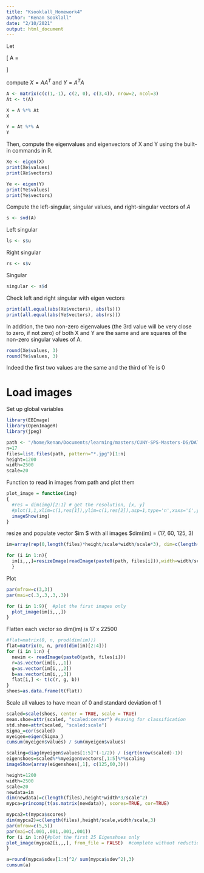 ```yaml
---
title: "Ksooklall_Homework4"
author: "Kenan Sooklall"
date: "2/10/2021"
output: html_document
---
```


Let 

\[
A = 
  \begin{bmatrix}
    1 & 2 & 3   \\
    -1 & 0 & 4  \\
  \end{bmatrix}
\]

compute $X = AA^T$ and $Y = A^TA$

```r
A <- matrix(c(c(1,-1), c(2, 0), c(3,4)), nrow=2, ncol=3)
At <- t(A)
```

```r
X = A %*% At
X
```

```r
Y = At %*% A
Y
```
Then, compute the eigenvalues and eigenvectors of X and Y using the built-in commands in R.

```r
Xe <- eigen(X)
print(Xe$values)
print(Xe$vectors)
```

```r
Ye <- eigen(Y)
print(Ye$values)
print(Ye$vectors)
```
Compute the left-singular, singular values, and right-singular vectors of $A$

```r
s <- svd(A)
```

Left singular

```r
ls <- s$u
```

Right singular

```r
rs <- s$v
```

Singular

```r
singular <- s$d
```

Check left and right singular with eigen vectors

```r
print(all.equal(abs(Xe$vectors), abs(ls)))
print(all.equal(abs(Ye$vectors), abs(rs)))
```

In addition, the two non-zero eigenvalues (the 3rd value will be very close to zero, if not zero) of both X and Y are the same and are squares of the
non-zero singular values of A.

```r
round(Xe$values, 3)
round(Ye$values, 3)
```

Indeed the first two values are the same and the third of Ye is 0

# Load images

Set up global variables

```r
library(EBImage)
library(OpenImageR)
library(jpeg)

path <- "/home/kenan/Documents/learning/masters/CUNY-SPS-Masters-DS/DATA_605/homeworks/homework4/images/"
n=17
files=list.files(path, pattern="*.jpg")[1:n]
height=1200
width=2500
scale=20
```

Function to read in images from path and plot them


```r
plot_image = function(img)
{ 
  #res = dim(img)[2:1] # get the resolution, [x, y]
  #plot(1,1,xlim=c(1,res[1]),ylim=c(1,res[2]),asp=1,type='n',xaxs='i',yaxs='i',xaxt='n',yaxt='n',xlab='',ylab='',bty='n')
  imageShow(img)
}
```

resize and populate vector $im $ with all images $dim(im) = (17, 60, 125, 3)

```r
im=array(rep(0,length(files)*height/scale*width/scale*3), dim=c(length(files), width/scale, height/scale, 3))

for (i in 1:n){
  im[i,,,]=resizeImage(readImage(paste0(path, files[i])),width=width/scale, height=height/scale)
  }
```

Plot

```r
par(mfrow=c(3,3))
par(mai=c(.3,.3,.3,.3))

for (i in 1:9){  #plot the first images only
  plot_image(im[i,,,])
}
```

Flatten each vector so dim(im) is 17 x 22500

```r
#flat=matrix(0, n, prod(dim(im)))
flat=matrix(0, n, prod(dim(im)[2:4]))
for (i in 1:n) {
  newim <- readImage(paste0(path, files[i]))
  r=as.vector(im[i,,,1]) 
  g=as.vector(im[i,,,2])
  b=as.vector(im[i,,,3])
  flat[i,] <- t(c(r, g, b))
}
shoes=as.data.frame(t(flat))
```

Scale all values to have mean of 0 and standard deviation of 1

```r
scaled=scale(shoes, center = TRUE, scale = TRUE)
mean.shoe=attr(scaled, "scaled:center") #saving for classification
std.shoe=attr(scaled, "scaled:scale") 
Sigma_=cor(scaled)
myeigen=eigen(Sigma_)
cumsum(myeigen$values) / sum(myeigen$values)
```

```r
scaling=diag(myeigen$values[1:5]^(-1/2)) / (sqrt(nrow(scaled)-1))
eigenshoes=scaled%*%myeigen$vectors[,1:5]%*%scaling
imageShow(array(eigenshoes[,1], c(125,60,3)))
```


```r
height=1200
width=2500
scale=20
newdata=im
dim(newdata)=c(length(files),height*width*3/scale^2)
mypca=princomp(t(as.matrix(newdata)), scores=TRUE, cor=TRUE)
```

```r
mypca2=t(mypca$scores)
dim(mypca2)=c(length(files),height/scale,width/scale,3)
par(mfrow=c(5,5))
par(mai=c(.001,.001,.001,.001))
for (i in 1:n){#plot the first 25 Eigenshoes only
plot_image(mypca2[i,,,], from_file = FALSE)  #complete without reduction
}
```

```r
a=round(mypca$sdev[1:n]^2/ sum(mypca$sdev^2),3)
cumsum(a)
```

